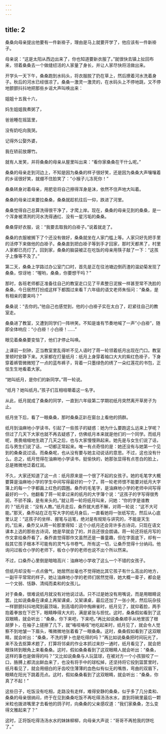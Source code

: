 ```yaml
---
---
---
```

title: 2
---



桑桑向母亲提出他要有一件新褂子，理由是马上就要开学了，他应该有一件新褂子。

母亲说：“这是太阳从西边出来了，你也知道要新衣服了。”就很快去镇上扯回布来，领着桑桑去一个做缝纫活的人家量了身长，并让人家尽快将活做出来。

开学头一天下午，桑桑跑到水码头，将衣服脱了扔在草上，然后撩着河水洗着身子。秋后的河水已经很凉了。桑桑一激灵一激灵的，在水码头上不停地跳，又不停地颤颤抖抖地把那些乡谣大声叫唤出来：

姐姐十五我十六，

妈生姐姐我煮粥了，

爸爸睡在摇篮里，

没有奶吃向我哭。

记得外公娶外婆，

我在轿前放爆竹。

就有人发笑，并将桑桑的母亲从屋里叫出来：“看你家桑桑在干什么呢。”

桑桑的母亲走到河边上，不知是因为桑桑的样子很好笑，还是因为桑桑大声嚷嚷着的乡谣很好笑，就绷不住脸笑了：“小猴子儿冻死你！”

桑桑转身对着母亲，用肥皂将自己擦得浑身是沫，依然不住声地大叫着。

桑桑的母亲过来要拉桑桑，桑桑就趁机往后一仰，跌进了河里。

桑桑觉得自己总算洗得很干净了，才爬上岸。现在，桑桑的母亲见到的桑桑，是一个浑身被清洌的河水洗得通红、没有一星污垢的桑桑。

桑桑穿好衣服，说：“我要去取我的白褂子。”说着就走了。

桑桑的衣服被搁下了个还没有做好，桑桑就坐在人家门槛上等。人家只好先把手里的活停下来做他的白褂子。桑桑直到把白褂子等到手才回家，那时天都黑了，村里人家都已亮灯了。回到家，桑桑的脑袋被正在吃饭的母亲用筷子敲了一下：“这孩子上像等不及了。”

第二天，桑桑上学路过办公室门口时，首先是正在往池塘边倒药渣的温幼菊发现了桑桑，惊讶地：“喔哟，桑桑，你要想干吗？”

那时，各班老师都正准备往自己的教室走口见了平素整日泥猴一样甚至常不洗脸的桑桑，今日居然打扮成这样下都围过来看Ｔ六年级的语文老师朱恒问：“桑桑，是有相亲的要来吗？”

桑桑说：“去你的。”他自己也感觉到，他的小白褂子实在太白了，赶紧往自己的教室走。

桑桑进了教室，又遭到同学们一阵哄笑。不知是谁有节奏地喊了一声”小白褂”，随即全体响应：“小白褂！小白褂！……”

眼见着桑桑要变恼了，他们才停止叫唤。

上课前一刻钟，正当教室里乱得听不见人语时了蒋一轮领着纸月出现在门口。教室里顿时安静下来。大家都在打量纸月：纸月上身穿着袖口大大的紫红色褂子，下身穿着裤管微微短了一点的蓝布裤子，背着一只墨绿色的绣了一朵红莲花的书包，正怯生生地看着大家。

“她叫纸月，是你们的新同学。”蒋一轮说。

“纸月？她叫纸月。”孩子们互相咀嚼着这一名字。

从此，纸月就成了桑桑的同学，一直到六年级第二学期初纸月突然离开草房子为止。

纸月坐下后，看了一眼桑桑，那时桑桑正趴在窗台上看他的鸽群。

纸月到油麻地小学读书，引起了一些孩子的疑惑：她为什么要跑这么远来上学呢？但过了几天下大家也就不再去疑惑了，仿佛纸月本来就是他们的一个同学。而纸月呢，畏畏缩缩地生疏了几天之后，也与大家慢慢熟起来。她先是与女生们说了话，后与男生们说了话，一切都正常起来。唯一有点奇怪的是：她还没有与她第一个见到的桑桑说过话。而桑桑呢，也从没有要与她主动说话的意思。不过，这也没有什么。总之，纸月觉得在油麻地小学读书，挺愉快的，她那张显得有点苍白的脸上，总是微微地泛着红润。

不久，大家还知道了这一点：纸月原来是一个很了不起的女孩子。她的毛笔字大概要算是油麻地小学的学生中间写得最好的一个了。蒋一轮老师恨不能要对纸月大字簿上的每一个字都画上红色的圆圈。桑乔的毛笔字，是油麻地小学的老师中间写得最好的一个。他翻看了蒋一轮拿过来的纸月的大字簿个说：“这孩子的字写得很秀润，不骄不躁，是有来头的。”就让蒋一轮将纸月叫来，问她：“你的字是谁教的？”纸月说：“没有人教。”纸月走后，桑乔就大惑不解，对蒋一轮说：“这不大可能。”那天，桑乔站在正在写大字的纸月身后，一直看她将一张纸写完，然后从心底里认定：“这孩子的坐样、握笔与运笔，绝对是有规矩与讲究的，不能是天生的。”后来，桑乔又从蒋一轮那里得知：这个小纸月还会背许多古诗词，只现在语文课本上选的那些古诗词，她是早就会了的，并且还很会朗诵。蒋一轮还将纸月写的作文拿给桑乔看了，桑乔直觉得那作文虽然还是一番童趣，但在字面底下，却有一般其它孩子根本不可能有的灵气与书卷气。所有这一切，让桑乔觉得十分纳闷。他询问过板仓小学的老师下，板仓小学的老师也说不出个所以然来。

不过，口桑乔心里倒是暗暗高兴：油麻地小学收了这么一个不错的女孩子。

但纸月却没有一点点傲气，她居然丝毫也不觉得她比其它孩子有什么高出的地方，一副平平常常的样子。她让油麻地小学的老师们居然觉得，她大概一辈子，都会是一个文弱、恬静、清纯而柔和的女孩儿。

对于桑桑，很难说纸月就没有对他说过话。只不过是她没有用嘴说，而是用眼睛说罢。比如说桑桑在课桌上再架课桌，又架课桌，最后还加了一张小凳，然后玩杂技一样颤颤抖抖地爬到最顶端，到高墙的洞中掏麻雀时，纸月见了，就仰着脸，两手抱着拳放在下巴下，眼睛睁得大大的，满是紧张与担忧。这时，桑桑假如看到了这双眼睛，就会听出：“桑桑，你下来吧，下来吧。”再比如说桑桑顺手从地里拔了根胡萝卜，在袖子上搓擦了几下，就“咯吱咯吱”地吃起来时，纸月见了，就会令人觉察不到地皱一下眉头，嘴微微地张着看了一眼桑桑。这时，桑桑假如看到了这双眼睛，就会听出：“桑桑，不洗的萝卜也是吃得的吗？”再比如说桑桑把时间玩光了，来不及去抠算术题了，打算将邻桌的作业本抓过来抄一通时，纸月看见了，就会把眼珠转到眼角上来看桑桑。这时，假如桑桑看到了这双眼睛人就会听出：“桑桑，这样的事也是做得的吗？”又比如说桑桑与人玩篮球，在被对方一个小孩狠咬了一口，胳膊上都流出鲜血来了，也没有将手中的球松掉，还坚持将它投到篮筐里时，纸月看见了，就会用细白的牙齿咬住薄薄的血色似有似无的嘴唇，弯曲的双眉下，眼睛在阳光下跳着亮点。这时，假如桑桑看到了这双眼睛，就会听出：“桑桑，你真了不起！”

这些日子，吃饭没有吃相，走路没有走样，难得安静的桑桑，似乎多了几分柔和、桑桑的母亲很纳闷，终于在见到桑桑吃饭不再吃得汤汤水水，直到将碗里最后一颗米粒也拨进嘴里才去看他的鸽子时，向桑桑的父亲感叹道：“我们家桑桑，怎么变得文雅起来了？”

这时，正将饭吃得汤汤水水的妹妹柳柳，向母亲大声说：“哥哥不再抢我的饼吃了。”